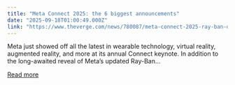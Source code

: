 ```yaml
---
title: "Meta Connect 2025: the 6 biggest announcements"
date: "2025-09-18T01:00:49.000Z"
link: "https://www.theverge.com/news/780087/meta-connect-2025-ray-ban-oakley-biggest-announcements"
---
```


Meta just showed off all the latest in wearable technology, virtual reality, augmented reality, and more at its annual Connect keynote. In addition to the long-awaited reveal of Meta’s updated Ray-Ban...

[Read more](https://www.theverge.com/news/780087/meta-connect-2025-ray-ban-oakley-biggest-announcements)
